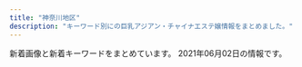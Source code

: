 ```yaml
---
title: "神奈川地区"
description: "キーワード別にの巨乳アジアン・チャイナエステ嬢情報をまとめました。"
---
```


新着画像と新着キーワードをまとめています。
2021年06月02日の情報です。

<DmmAffiliateIns />
<KeywordTable
  shops={
    [
    {
        "url": "http://treat-rlx.com/",
        "keywords": {
            "C": 11
        },
        "station": "\u5584\u884c\u99c5\u6771\u53e3",
        "img_links": [
            "http://treat-rlx.com/pic/topimg2.png",
            "http://treat-rlx.com/staff/mika/01.jpg",
            "http://treat-rlx.com/i/files/homeimg.jpg",
            "http://treat-rlx.com/staff/aya/01.jpg",
            "http://treat-rlx.com/img/att.png",
            "http://treat-rlx.com/pic/topimg3.png",
            "http://treat-rlx.com/pic/head.jpg",
            "http://treat-rlx.com/pic/topimg5.png",
            "http://treat-rlx.com/staff/aya/01mb.jpg",
            "http://treat-rlx.com/img/ttl_staff.jpg",
            "http://treat-rlx.com/staff/mika/01mb.jpg",
            "http://treat-rlx.com/pic/topimg4.png",
            "http://treat-rlx.com/img/ttl_mobile.png",
            "http://treat-rlx.com/pic/topimg1.png",
            "http://treat-rlx.com/img/ttl_rec.png"
        ],
        "name": "\u798f\u7e01"
    },
    {
        "img_links": [
            "http://airi-est.xyz/images/room3.jpg",
            "http://airi-est.xyz/images/room1.jpg",
            "http://airi-est.xyz/girl/3.jpg",
            "http://airi-est.xyz/images/rec-top.jpg",
            "http://airi-est.xyz/images/room4.jpg",
            "http://airi-est.xyz/images/sub_pickup.png",
            "http://airi-est.xyz/images/sub_staff.png",
            "http://airi-est.xyz/images/clear_line.png",
            "http://airi-est.xyz/girl/1.jpg",
            "http://airi-est.xyz/images/info.jpg",
            "http://airi-est.xyz/images/sub_news.png",
            "http://airi-est.xyz/images/tel.png",
            "http://airi-est.xyz/images/return.png",
            "http://airi-est.xyz/images/icon_call.png",
            "http://airi-est.xyz/images/qr.jpg",
            "http://airi-est.xyz/images/room2.jpg"
        ],
        "url": "http://airi-est.xyz/",
        "station": "JR\u5c0f\u7530\u539f\u99c5\u6771\u53e3",
        "name": "\u591c\u6765\u9999",
        "keywords": {
            "C": 9
        }
    },
    {
        "keywords": {},
        "name": "\u6e05\u6c34\u6e7e",
        "url": "http://vinerty.xyz/",
        "img_links": [
            "http://vinerty.xyz/templets/default/picture/interior_t.jpg",
            "http://vinerty.xyz/uploads/210424/1-210424092F2349.jpg",
            "http://vinerty.xyz/uploads/180620/1-1P62010154K00.png",
            "http://vinerty.xyz/uploads/210414/1-210414154346291.png",
            "http://vinerty.xyz/uploads/210414/1-21041416305D18.jpg",
            "http://vinerty.xyz/uploads/210414/1-210414154313312.jpg",
            "http://vinerty.xyz/templets/default/picture/rec1.png",
            "http://vinerty.xyz/templets/default/picture/staff_t.jpg",
            "http://vinerty.xyz/templets/default/picture/head.jpg",
            "http://vinerty.xyz/uploads/210414/1-21041415424K61.jpg",
            "http://vinerty.xyz/uploads/180620/1-1P62010193X63.jpg",
            "http://vinerty.xyz/templets/default/picture/news.jpg",
            "http://vinerty.xyz/uploads/210414/1-2104141542145O.jpg"
        ],
        "station": "\u6e58\u5357\u53f0\u99c5\u897f\u53e3"
    },
    {
        "name": "\u3055\u304f\u3089",
        "url": "http://hoguraku.info/",
        "img_links": [
            "http://hoguraku.info/_src/22266487/navi_02.png",
            "http://hoguraku.info/_src/22294024/1_20180513213551260.jpg",
            "http://hoguraku.info/staff-2.jpg",
            "http://hoguraku.info/_src/22296687/pup.png",
            "http://hoguraku.info/_src/22266485/navi_01.png",
            "http://hoguraku.info/_src/22293820/wechatimg744.jpg",
            "http://hoguraku.info/_src/22294031/wechatimg175.jpg",
            "http://hoguraku.info/_src/22294027/wechatimg239.jpg",
            "http://hoguraku.info/_src/22266494/navi2_05.png",
            "http://hoguraku.info/_src/22294025/1_20180513213551260.jpg",
            "http://hoguraku.info/_src/22266492/navi2_04.png",
            "http://hoguraku.info/staff-3.jpg",
            "http://hoguraku.info/_src/22294029/3_20180513213551306.jpg",
            "http://hoguraku.info/_src/22296697/pup.png",
            "http://hoguraku.info/_src/22266524/wechatimg96_20191205204603604.jpg",
            "http://hoguraku.info/_src/22266486/navi2_01.png",
            "http://hoguraku.info/_src/22266489/navi_03.png",
            "http://hoguraku.info/_src/55131553/img20210408153832112943.png",
            "http://hoguraku.info/_src/22266491/navi_04.png",
            "http://hoguraku.info/_src/25168346/staff-2_20180823215120776.jpg",
            "http://hoguraku.info/_src/22293865/sign.png",
            "http://hoguraku.info/_src/37673393/wechatimg98.jpg",
            "http://hoguraku.info/_src/22293781/sign.png",
            "http://hoguraku.info/staff-1.jpg",
            "http://hoguraku.info/_src/22266495/navi_06.png",
            "http://hoguraku.info/_src/22266493/navi_05.png",
            "http://hoguraku.info/_src/22266488/navi2_02.png",
            "http://hoguraku.info/_src/22266398/img20180513214352559347.png",
            "http://hoguraku.info/_src/22294026/wechatimg239.jpg",
            "http://hoguraku.info/_src/22294030/wechatimg175.jpg",
            "http://hoguraku.info/_src/22294028/3_20180513213551306.jpg",
            "http://hoguraku.info/_src/22266490/navi2_03.png",
            "http://hoguraku.info/_src/22293601/newspinkup.png",
            "http://hoguraku.info/_src/22294409/img20180513220122069421.png",
            "http://hoguraku.info/_src/22266496/navi2_06.png",
            "http://hoguraku.info/_src/22296695/pup.png",
            "http://hoguraku.info/_src/22266400/wechatimg94_20191205204136458.jpg",
            "http://hoguraku.info/_src/22293610/pup.png",
            "http://hoguraku.info/staff-4.jpg"
        ],
        "station": "JR\u5927\u8239\u99c5\u6771\u53e3",
        "keywords": {}
    },
    {
        "keywords": {},
        "name": "Honeyroom",
        "url": "http://vinntuy.xyz/",
        "station": "JR\u85e4\u6ca2\u99c5\u5357\u53e3",
        "img_links": [
            "http://vinntuy.xyz/static/picture/top.png",
            "http://vinntuy.xyz/static/picture/s1.jpg",
            "http://vinntuy.xyz/static/picture/room3.jpg",
            "http://vinntuy.xyz/uploads/210401/1-2104011443001G.jpg",
            "http://vinntuy.xyz/static/picture/room2.jpg",
            "http://vinntuy.xyz/uploads/210412/1-2104121Q114L2.jpg",
            "http://vinntuy.xyz/static/picture/s_staff.png",
            "http://vinntuy.xyz/static/picture/room1.jpg",
            "http://vinntuy.xyz/static/picture/room4.jpg",
            "http://vinntuy.xyz/static/picture/s3.jpg",
            "http://vinntuy.xyz/uploads/210401/1-210401144410258.jpg",
            "http://vinntuy.xyz/static/picture/mobile.jpg",
            "http://vinntuy.xyz/static/picture/news.png",
            "http://vinntuy.xyz/uploads/210401/1-210401144331M4.jpg"
        ]
    },
    {
        "station": "JR\u6771\u6238\u585a\u99c5\u6771\u53e3",
        "keywords": {
            "85": 1,
            "86": 1,
            "87": 1,
            "D": 2
        },
        "url": "https://es-happy.com/",
        "name": "\u30c0\u30df\u30a2\u30fc",
        "img_links": [
            "https://es-happy.com/staffPhoto/s20210522133207.jpg",
            "https://es-happy.com/images/store/02.jpg",
            "https://es-happy.com/staffPhoto/b20210522133207.jpg",
            "https://es-happy.com/images/returnBtn.jpg",
            "https://es-happy.com/images/store/03.jpg",
            "https://es-happy.com/images/store/04.jpg",
            "https://es-happy.com/staffPhoto/b20210522133223.jpg",
            "https://es-happy.com/staffPhoto/s20210522133223.jpg",
            "https://es-happy.com/images/store/01.jpg",
            "https://es-happy.com/staffPhoto/s20210522133230.jpg",
            "https://es-happy.com/staffPhoto/s20210522133148.jpg",
            "https://es-happy.com/staffPhoto/b20210522133148.jpg",
            "https://es-happy.com/images/mobile.jpg"
        ]
    },
    {
        "img_links": [
            "http://www.huyo.work/images/8.jpg",
            "http://www.huyo.work/images/1.jpg",
            "http://www.huyo.work/images/5.jpg",
            "http://www.huyo.work/images/sys1.jpg",
            "http://www.huyo.work/img/riri1.jpg",
            "http://www.huyo.work/images/3.jpg",
            "http://www.huyo.work/images/news.jpg",
            "http://www.huyo.work/images/7.jpg",
            "http://www.huyo.work/images/line.png",
            "http://www.huyo.work/images/4.jpg",
            "http://www.huyo.work/img/mimi1.jpg",
            "http://www.huyo.work/img/nana1.jpg",
            "http://www.huyo.work/images/info.jpg",
            "http://www.huyo.work/images/mobile.jpg",
            "http://www.huyo.work/images/interior_t.jpg",
            "http://www.huyo.work/images/head.jpg",
            "http://www.huyo.work/images/int2.jpg",
            "http://www.huyo.work/img/mayu1.jpg",
            "http://www.huyo.work/img/sora1.jpg",
            "http://www.huyo.work/images/2.jpg",
            "http://www.huyo.work/img/hana1.jpg",
            "http://www.huyo.work/images/int1.jpg",
            "http://www.huyo.work/images/sys2.jpg",
            "http://www.huyo.work/img/ayumi1.jpg",
            "http://www.huyo.work/images/staff_t.jpg"
        ],
        "station": "JR\u5e73\u585a\u99c5\u5317\u53e3",
        "name": "\u3075\u3088\u3046",
        "url": "http://www.huyo.work/",
        "keywords": {}
    },
    {
        "station": "JR\u5927\u8239\u99c5\u6771\u53e3",
        "keywords": {
            "D": 56,
            "C": 11,
            "85": 14,
            "86": 42
        },
        "url": "https://kanmiryou.xyz.mn/",
        "img_links": [
            "https://kanmiryou.xyz.mn/images/s2.jpg",
            "https://kanmiryou.xyz.mn/images/s_news.jpg",
            "https://kanmiryou.xyz.mn/images/room1.jpg",
            "https://kanmiryou.xyz.mn/images/room3.jpg",
            "https://kanmiryou.xyz.mn/images/mobile.jpg",
            "https://kanmiryou.xyz.mn/images/s1.jpg",
            "https://kanmiryou.xyz.mn/images/s_face.jpg",
            "https://kanmiryou.xyz.mn/images/room4.jpg",
            "https://kanmiryou.xyz.mn/images/s_link.jpg",
            "https://kanmiryou.xyz.mn/photos/sites/40/2021/03/2021030618231353.jpg",
            "https://kanmiryou.xyz.mn/photos/sites/40/2021/03/2021030614173780.jpg",
            "https://kanmiryou.xyz.mn/images/new.jpg",
            "https://kanmiryou.xyz.mn/images/tel.jpg",
            "https://kanmiryou.xyz.mn/photos/sites/40/2021/03/2021030614173823.jpg",
            "https://kanmiryou.xyz.mn/images/s_staff.jpg",
            "https://kanmiryou.xyz.mn/images/room2.jpg",
            "https://kanmiryou.xyz.mn/images/top.jpg",
            "https://kanmiryou.xyz.mn/photos/sites/40/2021/03/2021030614173724.jpg",
            "https://kanmiryou.xyz.mn/images/news_bj2.jpg"
        ],
        "name": "\u7518\u5473\u6599"
    },
    {
        "url": "http://tiffany1818.biz/",
        "name": "\u5922\u306e\u8776\u3005",
        "station": "\u4e0a\u6c38\u8c37\u99c5",
        "img_links": [
            "http://tiffany1818.biz/images/cg07.jpg",
            "http://tiffany1818.biz/images/cg02.jpg",
            "http://tiffany1818.biz/images/cg05.jpg",
            "http://tiffany1818.biz/images/staff_s.png",
            "http://tiffany1818.biz/images/cg06.jpg",
            "http://tiffany1818.biz/images/cg01.jpg",
            "http://tiffany1818.biz/images/evetop.png",
            "http://tiffany1818.biz/images/top.png",
            "http://tiffany1818.biz/images/news.png",
            "http://tiffany1818.biz/images/cg03.jpg"
        ],
        "keywords": {
            "86": 15,
            "E": 3,
            "D": 15,
            "85": 3
        }
    },
    {
        "url": "https://fuwafuwa-girl.jpn.vin/",
        "keywords": {
            "D": 8,
            "E": 8,
            "88": 4,
            "87": 8,
            "85": 4,
            "C": 12
        },
        "img_links": [
            "https://fuwafuwa-girl.jpn.vin/images/room1.jpg",
            "https://fuwafuwa-girl.jpn.vin/images/info.jpg",
            "https://fuwafuwa-girl.jpn.vin/images/s_news.png",
            "https://fuwafuwa-girl.jpn.vin/images/m12.jpg",
            "https://fuwafuwa-girl.jpn.vin/images/m10.jpg",
            "https://fuwafuwa-girl.jpn.vin/images/m8.jpg",
            "https://fuwafuwa-girl.jpn.vin/images/room3.jpg",
            "https://fuwafuwa-girl.jpn.vin/images/s_staff.png",
            "https://fuwafuwa-girl.jpn.vin/images/m11.jpg",
            "https://fuwafuwa-girl.jpn.vin/photos/sites/34/2021/02/2021022406110384.jpg",
            "https://fuwafuwa-girl.jpn.vin/images/m7.jpg",
            "https://fuwafuwa-girl.jpn.vin/images/top.png",
            "https://fuwafuwa-girl.jpn.vin/images/m9.jpg",
            "https://fuwafuwa-girl.jpn.vin/images/m14.jpg",
            "https://fuwafuwa-girl.jpn.vin/images/s_link.png",
            "https://fuwafuwa-girl.jpn.vin/images/room2.jpg",
            "https://fuwafuwa-girl.jpn.vin/images/s_pick.png",
            "https://fuwafuwa-girl.jpn.vin/images/room4.jpg",
            "https://fuwafuwa-girl.jpn.vin/images/mobile.jpg",
            "https://fuwafuwa-girl.jpn.vin/images/m13.jpg",
            "https://fuwafuwa-girl.jpn.vin/photos/sites/34/2021/02/2021022406110282.jpg",
            "https://fuwafuwa-girl.jpn.vin/photos/sites/34/2021/02/202102240611046.jpg",
            "https://fuwafuwa-girl.jpn.vin/photos/sites/34/2021/02/2021022406110276.jpg",
            "https://fuwafuwa-girl.jpn.vin/images/s_massage.png",
            "https://fuwafuwa-girl.jpn.vin/images/m15.jpg"
        ],
        "name": "\u3075\u308f\u3075\u308f\u5a18",
        "station": "\u4e0a\u5927\u5ca1\u99c5"
    },
    {
        "keywords": {
            "C": 13
        },
        "img_links": [
            "http://hana-tobira.xyz/images/g7.jpg",
            "http://hana-tobira.xyz/images/g.jpg",
            "http://hana-tobira.xyz/images/tite-i.png",
            "http://hana-tobira.xyz/images/g5.jpg",
            "http://hana-tobira.xyz/images/pickup_t.jpg",
            "http://hana-tobira.xyz/images/tite-staff.jpg",
            "http://hana-tobira.xyz/images/g4.jpg",
            "http://hana-tobira.xyz/images/end.png",
            "http://hana-tobira.xyz/images/g2.jpg",
            "http://hana-tobira.xyz/images/tite-link.jpg",
            "http://hana-tobira.xyz/images/g6.jpg",
            "http://hana-tobira.xyz/images/mobile.jpg"
        ],
        "station": "JR\u85e4\u6ca2\u99c5\u5357\u53e3",
        "name": "\u82b1\u306e\u6249",
        "url": "http://hana-tobira.xyz/"
    },
    {
        "name": "yuyu-\u3086\u3046\u3086-",
        "keywords": {},
        "station": "\u4e0a\u5927\u5ca1\u99c5",
        "img_links": [
            "http://www.cc-girl.work/images/4.jpg",
            "http://www.cc-girl.work/images/rec2.jpg",
            "http://www.cc-girl.work/img/yuki1.jpg",
            "http://www.cc-girl.work/images/ta.jpg",
            "http://www.cc-girl.work/images/int1.jpg",
            "http://www.cc-girl.work/images/rec1.jpg",
            "http://www.cc-girl.work/images/11.jpg",
            "http://www.cc-girl.work/images/8.jpg",
            "http://www.cc-girl.work/images/staff_t.jpg",
            "http://www.cc-girl.work/img/yuri1.jpg",
            "http://www.cc-girl.work/images/2.jpg",
            "http://www.cc-girl.work/img/momo1.jpg",
            "http://www.cc-girl.work/img/miho1.jpg",
            "http://www.cc-girl.work/img/sizuka1.jpg",
            "http://www.cc-girl.work/img/eri1.jpg",
            "http://www.cc-girl.work/images/ac1.jpg",
            "http://www.cc-girl.work/images/interior_t.jpg",
            "http://www.cc-girl.work/images/sys2.jpg",
            "http://www.cc-girl.work/images/news.jpg",
            "http://www.cc-girl.work/images/mobile.jpg",
            "http://www.cc-girl.work/images/sys1.jpg",
            "http://www.cc-girl.work/img/ai1.jpg",
            "http://www.cc-girl.work/img/yaya1.jpg",
            "http://www.cc-girl.work/img/kaoru1.jpg",
            "http://www.cc-girl.work/images/1.jpg",
            "http://www.cc-girl.work/images/5.jpg",
            "http://www.cc-girl.work/images/3.jpg",
            "http://www.cc-girl.work/images/sys3.jpg",
            "http://www.cc-girl.work/images/9.jpg",
            "http://www.cc-girl.work/images/line.png",
            "http://www.cc-girl.work/img/mari1.jpg",
            "http://www.cc-girl.work/images/6.jpg",
            "http://www.cc-girl.work/images/head.jpg",
            "http://www.cc-girl.work/img/kumi1.jpg",
            "http://www.cc-girl.work/images/7.jpg",
            "http://www.cc-girl.work/images/10.jpg"
        ],
        "url": "http://www.cc-girl.work/"
    },
    {
        "url": "http://en.este88.com/",
        "keywords": {},
        "station": "JR\u85e4\u6ca2\u99c5\u5317\u53e3",
        "name": "\u7e01",
        "img_links": [
            "http://en.este88.com/images/info.png",
            "http://en.este88.com/gals/rena1.jpg",
            "http://en.este88.com/i/images/info_09.jpg",
            "http://en.este88.com/gals/arisa1.jpg",
            "http://en.este88.com/gals/koko1.jpg",
            "http://en.este88.com/gals/emi1.jpg",
            "http://en.este88.com/i/images/info_15.jpg",
            "http://en.este88.com/i/images/info_07.jpg",
            "http://en.este88.com/gals/kasumi1.jpg",
            "http://en.este88.com/i/images/info_12.jpg",
            "http://en.este88.com/gals/anna1.jpg",
            "http://en.este88.com/gals/mika1.jpg",
            "http://en.este88.com/gals/saya1.jpg"
        ]
    },
    {
        "name": "\u30e9\u30d9\u30f3\u30c0\u30fc",
        "img_links": [
            "http://lavender-est.xyz/images/pro_girl_line.jpg",
            "http://lavender-est.xyz/girl/9.jpg",
            "http://lavender-est.xyz/images/lr_02.jpg",
            "http://lavender-est.xyz/images/twitter.jpg",
            "http://lavender-est.xyz/girl/6_1.jpg",
            "http://lavender-est.xyz/images/room/r1.jpg",
            "http://lavender-est.xyz/girl/10.jpg",
            "http://lavender-est.xyz/girl/3.jpg",
            "http://lavender-est.xyz/girl/6.jpg",
            "http://lavender-est.xyz/girl/15.jpg",
            "http://lavender-est.xyz/girl/9_1.jpg",
            "http://lavender-est.xyz/girl/10_2.jpg",
            "http://lavender-est.xyz/girl/11_2.jpg",
            "http://lavender-est.xyz/girl/14_2.jpg",
            "http://lavender-est.xyz/images/mobile.png",
            "http://lavender-est.xyz/girl/9_2.jpg",
            "http://lavender-est.xyz/girl/4.jpg",
            "http://lavender-est.xyz/girl/7_1.jpg",
            "http://lavender-est.xyz/girl/7.jpg",
            "http://lavender-est.xyz/girl/2.jpg",
            "http://lavender-est.xyz/images/room/r3.jpg",
            "http://lavender-est.xyz/girl/5_2.jpg",
            "http://lavender-est.xyz/i/girl/4.jpg",
            "http://lavender-est.xyz/images/bar_staff.jpg",
            "http://lavender-est.xyz/images/top01.jpg",
            "http://lavender-est.xyz/girl/5.jpg",
            "http://lavender-est.xyz/girl/5_1.jpg",
            "http://lavender-est.xyz/girl/7_2.jpg",
            "http://lavender-est.xyz/girl/11_1.jpg",
            "http://lavender-est.xyz/images/room/r4.jpg",
            "http://lavender-est.xyz/girl/11.jpg",
            "http://lavender-est.xyz/girl/14.jpg",
            "http://lavender-est.xyz/girl/4_1.jpg",
            "http://lavender-est.xyz/girl/5_3.jpg",
            "http://lavender-est.xyz/girl/no.jpg",
            "http://lavender-est.xyz/girl/15_1.jpg",
            "http://lavender-est.xyz/girl/2_1.jpg",
            "http://lavender-est.xyz/images/tel.png",
            "http://lavender-est.xyz/images/room/r2.jpg",
            "http://lavender-est.xyz/girl/10_1.jpg",
            "http://lavender-est.xyz/girl/3_1.jpg",
            "http://lavender-est.xyz/girl/14_1.jpg"
        ],
        "station": "JR\u85e4\u6ca2\u99c5\u5357\u53e3",
        "url": "http://lavender-est.xyz/",
        "keywords": {}
    },
    {
        "name": "Fairy Ark",
        "img_links": [
            "http://www.relax-fairyark.info/img/sta264.jpg",
            "http://www.relax-fairyark.info/img/sta256.jpg",
            "http://www.relax-fairyark.info/img/st227.jpg",
            "http://www.relax-fairyark.info/img/head.jpg",
            "http://www.relax-fairyark.info/img/sta220.jpg",
            "http://www.relax-fairyark.info/img/st220.jpg",
            "http://www.relax-fairyark.info/img/st0220.jpg",
            "http://www.relax-fairyark.info/img/st256.jpg",
            "http://www.relax-fairyark.info/img/body2.jpg",
            "http://www.relax-fairyark.info/img/tel.png",
            "http://www.relax-fairyark.info/img/st255.jpg",
            "http://www.relax-fairyark.info/img/st261.jpg",
            "http://www.relax-fairyark.info/img/sta255.jpg",
            "http://www.relax-fairyark.info/img/st266.jpg",
            "http://www.relax-fairyark.info/img/sta266.jpg",
            "http://www.relax-fairyark.info/img/sta150.jpg",
            "http://www.relax-fairyark.info/img/st267.jpg",
            "http://www.relax-fairyark.info/img/sta223.jpg",
            "http://www.relax-fairyark.info/img/st213.jpg",
            "http://www.relax-fairyark.info/img/sta267.jpg",
            "http://www.relax-fairyark.info/img/st264.jpg",
            "http://www.relax-fairyark.info/img/st1.jpg",
            "http://www.relax-fairyark.info/img/sta261.jpg",
            "http://www.relax-fairyark.info/img/sta213.jpg",
            "http://www.relax-fairyark.info/img/botton.jpg",
            "http://www.relax-fairyark.info/img/st150.jpg",
            "http://www.relax-fairyark.info/img/st223.jpg",
            "http://www.relax-fairyark.info/img/sta260.jpg",
            "http://www.relax-fairyark.info/img/st260.jpg",
            "http://www.relax-fairyark.info/img/st0266.jpg",
            "http://www.relax-fairyark.info/img/nos.jpg",
            "http://www.relax-fairyark.info/img/vlt.png",
            "http://www.relax-fairyark.info/img/footbotton.png"
        ],
        "keywords": {
            "E": 4,
            "85": 2,
            "C": 2,
            "86": 5,
            "87": 6,
            "D": 7
        },
        "url": "http://www.relax-fairyark.info/",
        "station": "JR\u85e4\u6ca2\u99c5\u5357\u53e3"
    },
    {
        "station": "JR\u85e4\u6ca2\u99c5\u5357\u53e3",
        "url": "http://yushinen.info/",
        "keywords": {},
        "name": "\u7652\u5fc3\u5712",
        "img_links": [
            "http://yushinen.info/images/mobile.png",
            "http://yushinen.info/images/g5.jpg",
            "http://yushinen.info/images/room5.jpg",
            "http://yushinen.info/images/g6.jpg",
            "http://yushinen.info/images/g7.jpg",
            "http://yushinen.info/images/top.jpg",
            "http://yushinen.info/images/info.png",
            "http://yushinen.info/images/nei-03.png",
            "http://yushinen.info/images/g2.jpg",
            "http://yushinen.info/images/room4.jpg",
            "http://yushinen.info/images/flw.png",
            "http://yushinen.info/images/g3.jpg",
            "http://yushinen.info/images/room3.jpg",
            "http://yushinen.info/images/room6.jpg",
            "http://yushinen.info/images/room1.jpg",
            "http://yushinen.info/images/g4.jpg",
            "http://yushinen.info/images/g1.jpg",
            "http://yushinen.info/images/g0.jpg",
            "http://yushinen.info/images/room2.jpg"
        ]
    },
    {
        "keywords": {},
        "station": "JR\u5e73\u585a\u99c5\u5317\u53e3",
        "url": "http://sui-en.work/",
        "img_links": [
            "http://sui-en.work/images/sys1.jpg",
            "http://sui-en.work/images/int2.png",
            "http://sui-en.work/images/staff_t.png",
            "http://sui-en.work/images/int1.png",
            "http://sui-en.work/images/interior_t.png",
            "http://sui-en.work/images/int3.png",
            "http://sui-en.work/img/yuki1.jpg",
            "http://sui-en.work/img/kaori1.jpg",
            "http://sui-en.work/images/sys3.png",
            "http://sui-en.work/images/2.png",
            "http://sui-en.work/img/hana1.jpg",
            "http://sui-en.work/images/head.jpg",
            "http://sui-en.work/images/info.jpg",
            "http://sui-en.work/images/1.png",
            "http://sui-en.work/images/mobile.jpg",
            "http://sui-en.work/images/news.jpg",
            "http://sui-en.work/images/tr.jpg",
            "http://sui-en.work/img/sena1.jpg",
            "http://sui-en.work/images/b1.jpg",
            "http://sui-en.work/images/sys2.jpg",
            "http://sui-en.work/images/3.png",
            "http://sui-en.work/images/ta.jpg",
            "http://sui-en.work/images/4.png",
            "http://sui-en.work/images/b2.jpg"
        ],
        "name": "\u968f\u7e01"
    },
    {
        "img_links": [
            "http://izumi.ests.jp/images/service1.jpg",
            "http://izumi.ests.jp/images/service3.jpg",
            "http://izumi.ests.jp/photos/sites/54/2019/10/2019100205593058.jpg",
            "http://izumi.ests.jp/photos/sites/54/2020/09/2020092004565418.jpg",
            "http://izumi.ests.jp/images/top.jpg",
            "http://izumi.ests.jp/images/s1.jpg",
            "http://izumi.ests.jp/images/room4.jpg",
            "http://izumi.ests.jp/images/room1.jpg",
            "http://izumi.ests.jp/photos/sites/54/2020/05/2020051209400132.jpg",
            "http://izumi.ests.jp/images/service2.jpg",
            "http://izumi.ests.jp/photos/sites/54/2021/05/2021052103244595.jpg",
            "http://izumi.ests.jp/images/service4.jpg",
            "http://izumi.ests.jp/images/room2.jpg",
            "http://izumi.ests.jp/images/info.jpg",
            "http://izumi.ests.jp/images/s_news.jpg",
            "http://izumi.ests.jp/photos/sites/54/2019/10/2019100205592997.jpg",
            "http://izumi.ests.jp/images/mobile.jpg",
            "http://izumi.ests.jp/images/s3.jpg",
            "http://izumi.ests.jp/photos/sites/54/2020/07/2020070605483923.jpg",
            "http://izumi.ests.jp/photos/sites/54/2020/12/2020121307073529.jpg",
            "http://izumi.ests.jp/images/room3.jpg",
            "http://izumi.ests.jp/images/info2.jpg"
        ],
        "name": "\u6e58\u5357\u604b",
        "keywords": {
            "C": 8,
            "86": 8,
            "87": 8,
            "D": 40,
            "E": 8,
            "85": 40
        },
        "url": "http://izumi.ests.jp/",
        "station": "\u6e58\u5357\u53f0\u99c5\u897f\u53e3"
    },
    {
        "url": "http://es-tiara.jpest.net/",
        "station": "JR\u85e4\u6ca2\u99c5\u5357\u53e3",
        "img_links": [
            "http://es-tiara.jpest.net/uploads//sites/29/2021/05/g2.jpg",
            "http://es-tiara.jpest.net/uploads//sites/29/elementor/thumbs/g4-p6y6qq3wrxh8tspq33egfgw92wnulh8652oaziwx4o.jpg",
            "http://es-tiara.jpest.net/uploads//sites/29/2021/05/g3.jpg",
            "http://es-tiara.jpest.net/uploads//sites/29/2020/11/new_03.jpg",
            "http://es-tiara.jpest.net/uploads//sites/29/2020/11/new_01.jpg",
            "http://es-tiara.jpest.net/uploads//sites/29/2021/05/g1.jpg",
            "http://es-tiara.jpest.net/uploads//sites/29/elementor/thumbs/g1-p6y6ogby9cdarq0icm1wwjj5eduwzt7ittx28ga660.jpg",
            "http://es-tiara.jpest.net/uploads//sites/29/2020/11/liushu.png",
            "http://es-tiara.jpest.net/uploads//sites/29/2021/05/g4.jpg",
            "http://es-tiara.jpest.net/uploads//sites/29/elementor/thumbs/g3-p6y6s5t17tg0kcmmp7qxqlulr3l1ctxeo6k0dqs9mg.jpg",
            "http://es-tiara.jpest.net/uploads//sites/29/elementor/thumbs/g2-p6y6me2p9fjnaj0de7ydxk9qgy0x3q0q7mdpblc9tk.jpg",
            "http://es-tiara.jpest.net/uploads//sites/29/2020/11/top-1.png"
        ],
        "keywords": {},
        "name": "\u30c6\u30a3\u30a2\u30e9"
    },
    {
        "img_links": [
            "http://www.bestlove.iesjp.com/files/003-03.jpg",
            "http://www.bestlove.iesjp.com/files/003.jpg",
            "http://www.bestlove.iesjp.com/files/005-03.jpg",
            "http://www.bestlove.iesjp.com/files/001.jpg",
            "http://www.bestlove.iesjp.com/images/atomosky.jpg",
            "http://www.bestlove.iesjp.com/images/mobile.jpg",
            "http://www.bestlove.iesjp.com/files/006-03.jpg",
            "http://www.bestlove.iesjp.com/files/004-03.jpg",
            "http://www.bestlove.iesjp.com/files/001-02.jpg",
            "http://www.bestlove.iesjp.com/files/004-02.jpg",
            "http://www.bestlove.iesjp.com/files/007.jpg",
            "http://www.bestlove.iesjp.com/files/005.jpg",
            "http://www.bestlove.iesjp.com/files/006-02.jpg",
            "http://www.bestlove.iesjp.com/images/line.png",
            "http://www.bestlove.iesjp.com/files/002-02.jpg",
            "http://www.bestlove.iesjp.com/files/005-02.jpg",
            "http://www.bestlove.iesjp.com/files/008-03.jpg",
            "http://www.bestlove.iesjp.com/files/002-03.jpg",
            "http://www.bestlove.iesjp.com/photo_news/upimg/5129560a1cb3fa4f74_0.jpg",
            "http://www.bestlove.iesjp.com/files/006.jpg",
            "http://www.bestlove.iesjp.com/files/007-03.jpg",
            "http://www.bestlove.iesjp.com/files/001-03.jpg",
            "http://www.bestlove.iesjp.com/files/002.jpg",
            "http://www.bestlove.iesjp.com/files/007-02.jpg",
            "http://www.bestlove.iesjp.com/files/008.jpg",
            "http://www.bestlove.iesjp.com/files/004.jpg",
            "http://www.bestlove.iesjp.com/images/r3.jpg",
            "http://www.bestlove.iesjp.com/files/003-02.jpg",
            "http://www.bestlove.iesjp.com/files/008-02.jpg"
        ],
        "keywords": {
            "C": 32,
            "D": 8,
            "83": 16,
            "87": 12
        },
        "station": "JR\u5e73\u585a\u99c5\u5317\u53e3",
        "name": "Best Love \uff5e\u30d9\u30b9\u30c8\u30e9\u30d6\uff5e",
        "url": "http://www.bestlove.iesjp.com/"
    },
    {
        "keywords": {},
        "img_links": [
            "http://hiratsuka-est.com/images/tiao2.jpg",
            "http://hiratsuka-est.com/images/zi-link.png",
            "http://hiratsuka-est.com/images/banna2.jpg",
            "http://hiratsuka-est.com/images/rr1.jpg",
            "http://hiratsuka-est.com/images/top.jpg",
            "http://hiratsuka-est.com/images/r6.jpg",
            "http://hiratsuka-est.com/images/mi.jpg",
            "http://hiratsuka-est.com/images/banna.jpg",
            "http://hiratsuka-est.com/images/r9.jpg",
            "http://hiratsuka-est.com/images/banna1.jpg",
            "http://hiratsuka-est.com/images/g2.jpg",
            "http://hiratsuka-est.com/images/g1.jpg",
            "http://hiratsuka-est.com/images/r4.jpg",
            "http://hiratsuka-est.com/images/r5.jpg",
            "http://hiratsuka-est.com/images/g4.jpg",
            "http://hiratsuka-est.com/images/left.jpg",
            "http://hiratsuka-est.com/images/tel.jpg",
            "http://hiratsuka-est.com/images/r8.jpg",
            "http://hiratsuka-est.com/images/zi-faq.png",
            "http://hiratsuka-est.com/images/g3.jpg",
            "http://hiratsuka-est.com/images/r3.jpg",
            "http://hiratsuka-est.com/images/zi-staff.png",
            "http://hiratsuka-est.com/images/ll1.jpg",
            "http://hiratsuka-est.com/images/new1.jpg",
            "http://hiratsuka-est.com/images/chc.jpg",
            "http://hiratsuka-est.com/images/r1.jpg",
            "http://hiratsuka-est.com/images/rina.jpg",
            "http://hiratsuka-est.com/images/r7.jpg",
            "http://hiratsuka-est.com/images/g0.jpg",
            "http://hiratsuka-est.com/images/right.jpg"
        ],
        "url": "http://hiratsuka-est.com/",
        "name": "\u3055\u308f\u3084\u304b",
        "station": "JR\u5e73\u585a\u99c5\u5317\u53e3"
    },
    {
        "img_links": [
            "http://yu-raku.info/images/c-top0.png",
            "http://yu-raku.info/staff/s-emi4.jpg",
            "http://yu-raku.info/images/bar-therapist.png",
            "http://yu-raku.info/sp/images/b-tel.png",
            "http://yu-raku.info/images/bar-cover.png",
            "http://yu-raku.info/images/cam30min.png",
            "http://yu-raku.info/sp/images/bar-cam.png",
            "http://yu-raku.info/sp/images/bar-cover.png",
            "http://yu-raku.info/staff/s-niri1.jpg",
            "http://yu-raku.info/staff/s-nana1.jpg",
            "http://yu-raku.info/staff/s-yuko1.jpg",
            "http://yu-raku.info/images/sm-cam30min.png",
            "http://yu-raku.info/images/bar-cam.png",
            "http://yu-raku.info/images/fotter.jpg",
            "http://yu-raku.info/staff/s-miki1.jpg",
            "http://yu-raku.info/staff/s-emi5.jpg",
            "http://yu-raku.info/images/c-therapist0.png",
            "http://yu-raku.info/staff/s-sayuri1.jpg",
            "http://yu-raku.info/staff/s-emi3.jpg",
            "http://yu-raku.info/images/bar-info.png",
            "http://yu-raku.info/staff/s-kana1.jpg",
            "http://yu-raku.info/images/b-interior.jpg",
            "http://yu-raku.info/images/bar-interior.png",
            "http://yu-raku.info/images/pic-interior.png"
        ],
        "station": "JR\u5927\u8239\u99c5\u6771\u53e3",
        "name": "\u60a0\u697d",
        "url": "http://yu-raku.info/",
        "keywords": {}
    },
    {
        "url": "https://174018370.wixsite.com/mysite-5/",
        "img_links": [
            "https://static.wixstatic.com/media/fa16f5_c5eb62e882bb4223841ed94f9c0e4c94~mv2.jpg",
            "https://static.wixstatic.com/media/fa16f5_86eb1c796f8c4331b4c38b69cda1b743~mv2.jpg",
            "https://static.wixstatic.com/media/fa16f5_10bb2bee15cc4bae8e5cb63703e45c70~mv2.jpg"
        ],
        "station": "JR\u85e4\u6ca2\u99c5\u5357\u53e3",
        "keywords": {
            "\u30bb\u30af\u30b7\u30fc": 5,
            "87": 5,
            "84": 4,
            "F": 1
        },
        "name": "\u30a2\u30eb\u30b9"
    },
    {
        "url": "http://www.hamabei.com/",
        "img_links": [
            "http://www.hamabei.com/images/qr.jpg",
            "http://www.hamabei.com/images/kaori1.jpg",
            "http://www.hamabei.com/images/giral015.jpg",
            "http://www.hamabei.com/images/miki1.jpg",
            "http://www.hamabei.com/images/giral007.jpg",
            "http://www.hamabei.com/images/buttona_08.jpg",
            "http://www.hamabei.com/images/nana1.jpg",
            "http://www.hamabei.com/images/giral012.jpg",
            "http://www.hamabei.com/images/buttona_05.jpg",
            "http://www.hamabei.com/images/yuka1.jpg",
            "http://www.hamabei.com/images/giral009.jpg",
            "http://www.hamabei.com/images/buttona_04.jpg",
            "http://www.hamabei.com/images/buttona_03.jpg",
            "http://www.hamabei.com/images/buttona_06.jpg",
            "http://www.hamabei.com/images/giral014.jpg",
            "http://www.hamabei.com/images/buttona_07.jpg"
        ],
        "name": "\u6d5c\u8fba\u306e\u604b",
        "station": "JR\u8305\u30f6\u5d0e\u99c5\u5357\u53e3",
        "keywords": {}
    },
    {
        "station": "\u5929\u738b\u753a\u99c5\u5357\u53e3",
        "url": "http://es-treat.com/",
        "name": "\u990a\u751f\u5802",
        "keywords": {
            "C": 12
        },
        "img_links": [
            "http://es-treat.com/pic/topimg1.jpg",
            "http://es-treat.com/staff/rie/01.jpg",
            "http://es-treat.com/img/ttl_staff.png",
            "http://es-treat.com/staff/yuri/01mb.jpg",
            "http://es-treat.com/staff/rie/01mb.jpg",
            "http://es-treat.com/pic/head.jpg",
            "http://es-treat.com/staff/nana/01mb.jpg",
            "http://es-treat.com/staff/emi/01.jpg",
            "http://es-treat.com/staff/remi/01mb.jpg",
            "http://es-treat.com/staff/remi/01.jpg",
            "http://es-treat.com/staff/emi/01mb.jpg",
            "http://es-treat.com/staff/yuri/01.jpg",
            "http://es-treat.com/img/acs.jpg",
            "http://es-treat.com/staff/nana/01.jpg",
            "http://es-treat.com/img/tel.jpg"
        ]
    },
    {
        "url": "http://pretty-esthe.com/",
        "name": "\u840c\u3048",
        "img_links": [
            "http://pretty-esthe.com/images/news.png",
            "http://pretty-esthe.com/images/r4.jpg",
            "http://pretty-esthe.com/images/cg01.jpg",
            "http://pretty-esthe.com/images/staff_s.png",
            "http://pretty-esthe.com/images/r3.jpg",
            "http://pretty-esthe.com/images/r1.jpg",
            "http://pretty-esthe.com/images/cg05.jpg",
            "http://pretty-esthe.com/images/cg09.jpg",
            "http://pretty-esthe.com/images/top.png",
            "http://pretty-esthe.com/images/evetop.png",
            "http://pretty-esthe.com/images/cg03.jpg",
            "http://pretty-esthe.com/images/cg02.jpg",
            "http://pretty-esthe.com/images/r2.jpg"
        ],
        "keywords": {
            "D": 17,
            "86": 17
        },
        "station": "JR\u6238\u585a\u99c5\u6771\u53e3"
    },
    {
        "name": "\u5143\u6c17\u3082\u308a\u3082\u308a",
        "station": "\u79e6\u91ce\u99c5\u5317\u53e3",
        "url": "http://genkimorimori.ies.bz/",
        "keywords": {},
        "img_links": []
    },
    {
        "name": "\u8ffd\u6d5c\u30de\u30c3\u30b5\u30fc\u30b8",
        "station": "\u8ffd\u6d5c\u99c5",
        "keywords": {},
        "url": "http://oppama.iest.info/",
        "img_links": []
    },
    {
        "name": "\u85ab",
        "station": "JR\u85e4\u6ca2\u99c5\u5357\u53e3",
        "keywords": {},
        "img_links": [
            "http://f-kaori.work/sp/images/sisu.jpg",
            "http://f-kaori.work/images/staff_t.jpg",
            "http://f-kaori.work/sp/menu/interior.jpg",
            "http://f-kaori.work/sp/img/yoka1.jpg",
            "http://f-kaori.work/img/yumi1.jpg",
            "http://f-kaori.work/images/7.jpg",
            "http://f-kaori.work/images/mobile.jpg",
            "http://f-kaori.work/sp/images/11.jpg",
            "http://f-kaori.work/sp/images/rec2.jpg",
            "http://f-kaori.work/sp/images/topgirl.png",
            "http://f-kaori.work/sp/images/9.jpg",
            "http://f-kaori.work/sp/images/1.jpg",
            "http://f-kaori.work/images/rec2.jpg",
            "http://f-kaori.work/sp/images/rec3.png",
            "http://f-kaori.work/sp/menu/top.jpg",
            "http://f-kaori.work/images/rec1.png",
            "http://f-kaori.work/images/11.jpg",
            "http://f-kaori.work/sp/img/yaya1.jpg",
            "http://f-kaori.work/images/concept.png",
            "http://f-kaori.work/images/int2.png",
            "http://f-kaori.work/sp/images/staff_t.jpg",
            "http://f-kaori.work/sp/images/interior_t.jpg",
            "http://f-kaori.work/sp/images/head.jpg",
            "http://f-kaori.work/images/9.jpg",
            "http://f-kaori.work/sp/img/emi1.jpg",
            "http://f-kaori.work/sp/images/news.png",
            "http://f-kaori.work/images/8.jpg",
            "http://f-kaori.work/images/head.jpg",
            "http://f-kaori.work/images/news.png",
            "http://f-kaori.work/images/sys.png",
            "http://f-kaori.work/sp/img/risa1.jpg",
            "http://f-kaori.work/sp/img/yumi1.jpg",
            "http://f-kaori.work/img/emi1.jpg",
            "http://f-kaori.work/sp/images/7.jpg",
            "http://f-kaori.work/images/sisu.png",
            "http://f-kaori.work/sp/images/pc.jpg",
            "http://f-kaori.work/images/line.png",
            "http://f-kaori.work/sp/img/sasa1.jpg",
            "http://f-kaori.work/sp/images/newsb.png",
            "http://f-kaori.work/img/sora1.jpg",
            "http://f-kaori.work/sp/img/sora1.jpg",
            "http://f-kaori.work/images/10.jpg",
            "http://f-kaori.work/sp/menu/staff.jpg",
            "http://f-kaori.work/sp/images/footer.png",
            "http://f-kaori.work/images/int1.png",
            "http://f-kaori.work/sp/images/tel.jpg",
            "http://f-kaori.work/sp/images/sisu_t.png",
            "http://f-kaori.work/img/yoka1.jpg",
            "http://f-kaori.work/images/sisu_t.jpg",
            "http://f-kaori.work/sp/images/int2.png",
            "http://f-kaori.work/images/sm.jpg",
            "http://f-kaori.work/sp/images/rec1.png",
            "http://f-kaori.work/images/1.jpg",
            "http://f-kaori.work/sp/images/6.jpg",
            "http://f-kaori.work/sp/images/int1.png",
            "http://f-kaori.work/img/sasa1.jpg",
            "http://f-kaori.work/images/6.jpg",
            "http://f-kaori.work/sp/images/8.jpg",
            "http://f-kaori.work/sp/images/top.jpg",
            "http://f-kaori.work/sp/images/10.jpg",
            "http://f-kaori.work/img/yaya1.jpg",
            "http://f-kaori.work/img/risa1.jpg",
            "http://f-kaori.work/sp/images/sys.png",
            "http://f-kaori.work/images/interior_t.jpg"
        ],
        "url": "http://f-kaori.work/"
    },
    {
        "keywords": {},
        "url": "http://haruk.work/",
        "img_links": [
            "http://haruk.work/images/interior_t.jpg",
            "http://haruk.work/sp/images/3.jpg",
            "http://haruk.work/sp/images/ac2.jpg",
            "http://haruk.work/images/tel.jpg",
            "http://haruk.work/sp/images/int5.jpg",
            "http://haruk.work/sp/images/sms.jpg",
            "http://haruk.work/images/rec1.png",
            "http://haruk.work/images/2.jpg",
            "http://haruk.work/images/news.png",
            "http://haruk.work/sp/images/int1.jpg",
            "http://haruk.work/sp/images/tel.jpg",
            "http://haruk.work/sp/images/staff_t.jpg",
            "http://haruk.work/images/3.jpg",
            "http://haruk.work/images/staff_t.jpg",
            "http://haruk.work/images/head.jpg",
            "http://haruk.work/sp/images/2.jpg",
            "http://haruk.work/sp/images/info_t.jpg",
            "http://haruk.work/sp/images/int2.jpg",
            "http://haruk.work/img/akari1.jpg",
            "http://haruk.work/images/int2.png",
            "http://haruk.work/images/sys.png",
            "http://haruk.work/sp/images/ac1.jpg",
            "http://haruk.work/images/rec2.jpg",
            "http://haruk.work/sp/images/rec1.png",
            "http://haruk.work/sp/images/int4.jpg",
            "http://haruk.work/sp/images/int3.jpg",
            "http://haruk.work/sp/images/rec2.jpg",
            "http://haruk.work/sp/images/news.jpg",
            "http://haruk.work/sp/img/akari1.jpg",
            "http://haruk.work/sp/menu/staff.jpg",
            "http://haruk.work/images/1.jpg",
            "http://haruk.work/sp/images/sys.png",
            "http://haruk.work/sp/images/1.jpg",
            "http://haruk.work/sp/images/footer.png",
            "http://haruk.work/sp/images/newsb.png",
            "http://haruk.work/img/ayumi1.jpg",
            "http://haruk.work/sp/images/head.jpg",
            "http://haruk.work/images/line.png",
            "http://haruk.work/images/ta.jpg",
            "http://haruk.work/images/int1.png",
            "http://haruk.work/images/info.png",
            "http://haruk.work/sp/images/info.png",
            "http://haruk.work/img/yuna1.jpg",
            "http://haruk.work/sp/img/yuna1.jpg",
            "http://haruk.work/sp/img/ayumi1.jpg",
            "http://haruk.work/sp/menu/top.jpg",
            "http://haruk.work/sp/images/interior_t.jpg",
            "http://haruk.work/images/sm.jpg"
        ],
        "name": "\u5eb7\u7f8e\uff5e\u30b3\u30a6\u30df\uff5e",
        "station": "JR\u5927\u8239\u99c5\u6771\u53e3"
    },
    {
        "keywords": {
            "87": 30,
            "C": 12,
            "86": 12,
            "D": 30
        },
        "img_links": [
            "http://www.sugoi.esturl.com/files/001.jpg",
            "http://www.sugoi.esturl.com/images/img_tel.png",
            "http://www.sugoi.esturl.com/images/sp_tit_therapist.png",
            "http://www.sugoi.esturl.com/files/005.jpg",
            "http://www.sugoi.esturl.com/images/maining.jpg",
            "http://www.sugoi.esturl.com/files/006.jpg",
            "http://www.sugoi.esturl.com/files/002.jpg",
            "http://www.sugoi.esturl.com/files/004.jpg",
            "http://www.sugoi.esturl.com/images/sp_tit_new.png",
            "http://www.sugoi.esturl.com/photo_news/upimg/9825560a1fc08bf3dd_0.jpg",
            "http://www.sugoi.esturl.com/images/sp_top.jpg",
            "http://www.sugoi.esturl.com/images/top.jpg",
            "http://www.sugoi.esturl.com/photo_news/upimg/70951608b5e693bbf5_0.jpg",
            "http://www.sugoi.esturl.com/images/tit_new.png",
            "http://www.sugoi.esturl.com/photo_news/upimg/75643607cd8483a10c_0.jpg",
            "http://www.sugoi.esturl.com/files/007.jpg",
            "http://www.sugoi.esturl.com/files/003.jpg",
            "http://www.sugoi.esturl.com/images/tit_therapist.png"
        ],
        "url": "http://www.sugoi.esturl.com/",
        "station": "JR\u6238\u585a\u99c5",
        "name": "\u3059\u3054\u3044\u7652\u3057"
    },
    {
        "keywords": {
            "F": 8,
            "D": 61,
            "C": 8,
            "E": 8
        },
        "station": "JR\u5c0f\u7530\u539f\u99c5\u897f\u53e3",
        "name": "\u30ad\u30e5\u30fc\u30c8",
        "img_links": [
            "http://onlyone-relax.xyz/images/2.jpg",
            "http://onlyone-relax.xyz/images/cg03.jpg",
            "http://onlyone-relax.xyz/images/cg07.jpg",
            "http://onlyone-relax.xyz/images/cg04.jpg",
            "http://onlyone-relax.xyz/images/top2.png",
            "http://onlyone-relax.xyz/images/4.jpg",
            "http://onlyone-relax.xyz/images/cg06.jpg",
            "http://onlyone-relax.xyz/images/spacer300x450.png",
            "http://onlyone-relax.xyz/images/cg05.jpg",
            "http://onlyone-relax.xyz/images/top.png",
            "http://onlyone-relax.xyz/images/cg09.jpg",
            "http://onlyone-relax.xyz/images/qr.jpg",
            "http://onlyone-relax.xyz/images/1.jpg",
            "http://onlyone-relax.xyz/images/cg10.jpg",
            "http://onlyone-relax.xyz/images/cg02.jpg",
            "http://onlyone-relax.xyz/images/cg01.jpg",
            "http://onlyone-relax.xyz/images/cg08.jpg"
        ],
        "url": "http://onlyone-relax.xyz/"
    },
    {
        "img_links": [
            "http://es-hanabi.xyz/images/r8.jpg",
            "http://es-hanabi.xyz/images/top.jpg",
            "http://es-hanabi.xyz/images/g1.jpg",
            "http://es-hanabi.xyz/images/g3.jpg",
            "http://es-hanabi.xyz/images/r6.jpg",
            "http://es-hanabi.xyz/images/r1.jpg",
            "http://es-hanabi.xyz/images/r5.jpg",
            "http://es-hanabi.xyz/images/zi_staff.png",
            "http://es-hanabi.xyz/images/g4.jpg",
            "http://es-hanabi.xyz/images/r7.jpg",
            "http://es-hanabi.xyz/images/r2.jpg",
            "http://es-hanabi.xyz/images/new1.jpg",
            "http://es-hanabi.xyz/images/g5.jpg",
            "http://es-hanabi.xyz/images/mobile.png",
            "http://es-hanabi.xyz/images/g0.jpg",
            "http://es-hanabi.xyz/images/g2.jpg"
        ],
        "keywords": {
            "C": 7
        },
        "name": "\u30cf\u30ca\u30d3",
        "station": "JR\u5e73\u585a\u99c5\u897f\u53e3",
        "url": "http://es-hanabi.xyz/"
    },
    {
        "name": "\u6843\u9999",
        "station": "JR\u5e73\u585a\u99c5",
        "keywords": {
            "86": 3,
            "85": 1,
            "87": 1,
            "E": 2,
            "D": 3
        },
        "img_links": [
            "http://esthe-massage.pw/img/cg02.jpg",
            "http://esthe-massage.pw/img/m2.jpg",
            "http://esthe-massage.pw/img/m30.jpg",
            "http://esthe-massage.pw/img/m6.jpg",
            "http://esthe-massage.pw/img/stan.png",
            "http://esthe-massage.pw/img/m4.jpg",
            "http://esthe-massage.pw/img/m5.jpg",
            "http://esthe-massage.pw/img/cg04.jpg",
            "http://esthe-massage.pw/img/cg05.jpg",
            "http://esthe-massage.pw/img/top.jpg",
            "http://esthe-massage.pw/img/m20.jpg",
            "http://esthe-massage.pw/img/m1.jpg",
            "http://esthe-massage.pw/img/cg01.jpg",
            "http://esthe-massage.pw/img/m60.jpg",
            "http://esthe-massage.pw/img/cg03.jpg",
            "http://esthe-massage.pw/img/fla.jpg",
            "http://esthe-massage.pw/img/no.png",
            "http://esthe-massage.pw/img/noo.png",
            "http://esthe-massage.pw/img/m3.jpg",
            "http://esthe-massage.pw/img/m10.jpg"
        ],
        "url": "http://esthe-massage.pw/"
    },
    {
        "name": "\u521d\u604b",
        "keywords": {
            "88": 4,
            "86": 4,
            "D": 24,
            "87": 16
        },
        "url": "http://www.hatsukoi.mensest.com/",
        "station": "JR\u6771\u6238\u585a\u99c5\u6771\u53e3",
        "img_links": [
            "http://www.hatsukoi.mensest.com/files/002.jpg",
            "http://www.hatsukoi.mensest.com/images/icon_staff.png",
            "http://www.hatsukoi.mensest.com/files/004.jpg",
            "http://www.hatsukoi.mensest.com/files/003.jpg",
            "http://www.hatsukoi.mensest.com/common/images/photo01.jpg",
            "http://www.hatsukoi.mensest.com/images/btn2.png",
            "http://www.hatsukoi.mensest.com/files/006.jpg",
            "http://www.hatsukoi.mensest.com/images/mainImg_sub.jpg",
            "http://www.hatsukoi.mensest.com/files/005.jpg",
            "http://www.hatsukoi.mensest.com/files/001.jpg",
            "http://www.hatsukoi.mensest.com/images/icon_top.png",
            "http://www.hatsukoi.mensest.com/common/images/photo02.jpg",
            "http://www.hatsukoi.mensest.com/images/icon_tel.png",
            "http://www.hatsukoi.mensest.com/common/images/photo03.jpg",
            "http://www.hatsukoi.mensest.com/images/icon_info.png"
        ]
    },
    {
        "station": "JR\u85e4\u6ca2\u99c5\u5357\u53e3",
        "keywords": {},
        "url": "http://megumi-est.xyz/",
        "img_links": [
            "http://megumi-est.xyz/girl/4.jpg",
            "http://megumi-est.xyz/girl/5.jpg",
            "http://megumi-est.xyz/girl/8.jpg",
            "http://megumi-est.xyz/images/roomimg/img1.png",
            "http://megumi-est.xyz/images/staff_bg.png",
            "http://megumi-est.xyz/images/roomimg/img2.png",
            "http://megumi-est.xyz/images/mobile_bg.png",
            "http://megumi-est.xyz/images/newsbg.png",
            "http://megumi-est.xyz/images/roomimg/img3.png",
            "http://megumi-est.xyz/images/topbg.jpg",
            "http://megumi-est.xyz/images/roomimg/img4.png",
            "http://megumi-est.xyz/images/pickup_line.png",
            "http://megumi-est.xyz/girl/2.jpg",
            "http://megumi-est.xyz/girl/1.jpg"
        ],
        "name": "\u6075"
    },
    {
        "img_links": [
            "http://tenshinokoi.es-come.net/girls/yuyu1.jpg",
            "http://tenshinokoi.es-come.net/img/sumire1.jpg",
            "http://tenshinokoi.es-come.net/i/120/sumire1.jpg",
            "http://tenshinokoi.es-come.net/i/120/yuyu1.jpg",
            "http://tenshinokoi.es-come.net/girls/yuki1.jpg",
            "http://tenshinokoi.es-come.net/i/120/risa1.jpg",
            "http://tenshinokoi.es-come.net/images/therapistbar.png",
            "http://tenshinokoi.es-come.net/images/qr.jpg",
            "http://tenshinokoi.es-come.net/girls/risa1.jpg",
            "http://tenshinokoi.es-come.net/images/info2.jpg",
            "http://tenshinokoi.es-come.net/i/80/risa1.jpg",
            "http://tenshinokoi.es-come.net/images/share/tel.png",
            "http://tenshinokoi.es-come.net/img/header01.jpg",
            "http://tenshinokoi.es-come.net/images/shishubar.png",
            "http://tenshinokoi.es-come.net/img/yuyu1.jpg",
            "http://tenshinokoi.es-come.net/i/120/yuna1.jpg",
            "http://tenshinokoi.es-come.net/i/80/sumire1.jpg",
            "http://tenshinokoi.es-come.net/girls/misaki1.jpg",
            "http://tenshinokoi.es-come.net/images/info1.jpg",
            "http://tenshinokoi.es-come.net/img/header00.jpg",
            "http://tenshinokoi.es-come.net/girls/kana1.jpg",
            "http://tenshinokoi.es-come.net/girls/sumire1.jpg",
            "http://tenshinokoi.es-come.net/i/80/yuyu1.jpg",
            "http://tenshinokoi.es-come.net/girls/yurika1.jpg",
            "http://tenshinokoi.es-come.net/girls/hiromi1.jpg",
            "http://tenshinokoi.es-come.net/img/risa1.jpg",
            "http://tenshinokoi.es-come.net/i/80/yuna1.jpg",
            "http://tenshinokoi.es-come.net/images/infobar.png",
            "http://tenshinokoi.es-come.net/images/share/sp-kp2.png",
            "http://tenshinokoi.es-come.net/images/share/pickup.png",
            "http://tenshinokoi.es-come.net/img/header02.jpg",
            "http://tenshinokoi.es-come.net/girls/riri1.jpg"
        ],
        "station": "\u8305\u30f6\u5d0e\u99c5\u5357\u53e3",
        "name": "\u5929\u4f7f\u306e\u604b",
        "keywords": {},
        "url": "http://tenshinokoi.es-come.net/"
    },
    {
        "keywords": {
            "C": 2,
            "88": 1,
            "D": 4,
            "85": 1,
            "90": 1,
            "89": 2,
            "87": 1
        },
        "img_links": [
            "http://candy.relaxjp.com/css/staff/staff0001.png",
            "http://candy.relaxjp.com/css/staff/staff002-a.png",
            "http://candy.relaxjp.com/css/staff/staff007-a.png",
            "http://candy.relaxjp.com/images/slider1/001.jpg",
            "http://candy.relaxjp.com/css/nav/nav-002.png",
            "http://candy.relaxjp.com/css/staff/staff007.png",
            "http://candy.relaxjp.com/css/top000001.png",
            "http://candy.relaxjp.com/css/nav/nav-004.png",
            "http://candy.relaxjp.com/css/staff/staff004.png",
            "http://candy.relaxjp.com/css/nav/nav-006.png",
            "http://candy.relaxjp.com/css/staff/staff003.png",
            "http://candy.relaxjp.com/css/staff/staff001-a.png",
            "http://candy.relaxjp.com/css/staff/staff004-a.png",
            "http://candy.relaxjp.com/css/staff/staff006-a.png",
            "http://candy.relaxjp.com/css/staff/staff002.png",
            "http://candy.relaxjp.com/images/slider1/003.jpg",
            "http://candy.relaxjp.com/css/nav/nav-005.png",
            "http://candy.relaxjp.com/css/staff/staff005.png",
            "http://candy.relaxjp.com/css/staff/staff003-a.png",
            "http://candy.relaxjp.com/css/nav/nav-003.png",
            "http://candy.relaxjp.com/css/nav/nav-001.png",
            "http://candy.relaxjp.com/css/staff/staff005-a.png",
            "http://candy.relaxjp.com/css/staff/staff006.png",
            "http://candy.relaxjp.com/css/osusume06.jpg",
            "http://candy.relaxjp.com/css/tel.png"
        ],
        "name": "Candy",
        "station": "JR\u6771\u6238\u585a\u99c5\u6771\u53e3",
        "url": "http://candy.relaxjp.com/"
    },
    {
        "url": "http://karen.ies.fun/",
        "img_links": [],
        "keywords": {},
        "name": "\u83ef\u84ee",
        "station": "JR\u8305\u30f6\u5d0e\u99c5\u5317\u53e3"
    },
    {
        "img_links": [],
        "station": "\u9db4\u5dfb\u6e29\u6cc9\u99c5\u5317\u53e3",
        "url": "http://oil.abnavi.info/",
        "name": "\u30a2\u30ed\u30a8",
        "keywords": {}
    },
    {
        "keywords": {
            "89": 2,
            "83": 4,
            "85": 2,
            "86": 4
        },
        "name": "\u9e97",
        "img_links": [
            "http://es-rei.work/_src/26791049/_dsf9442.jpg",
            "http://es-rei.work/_src/26747158/base_03.png",
            "http://es-rei.work/_src/26747206/navi2_02.png",
            "http://es-rei.work/_src/26747205/navi2_01.png",
            "http://es-rei.work/_src/26747225/wechatimg75.jpg",
            "http://es-rei.work/_src/26747226/line3.png",
            "http://es-rei.work/_src/26838160/line.png",
            "http://es-rei.work/_src/26747202/list_03.png",
            "http://es-rei.work/_src/26838136/news.jpg",
            "http://es-rei.work/_src/26747229/line1.jpg",
            "http://es-rei.work/_src/26747296/line1.jpg",
            "http://es-rei.work/_src/26747141/base_03.png",
            "http://es-rei.work/_src/26838158/wechatimg75.jpg",
            "http://es-rei.work/_src/34124118/wechatimg26_20200914183556350.jpg",
            "http://es-rei.work/5.jpg",
            "http://es-rei.work/_src/47863108/wechatimg26_20200914183556350.jpg",
            "http://es-rei.work/_src/26747208/navi2_04.png",
            "http://es-rei.work/_src/26747126/base_01.png",
            "http://es-rei.work/_src/26747201/list_02.png",
            "http://es-rei.work/_src/26747153/base_01.png",
            "http://es-rei.work/_src/26747218/line1.jpg",
            "http://es-rei.work/_src/26747187/base_03.png",
            "http://es-rei.work/_src/26838156/wechatimg204.jpg",
            "http://es-rei.work/_src/47863244/line1.jpg",
            "http://es-rei.work/_src/26747302/wechatimg204.jpg",
            "http://es-rei.work/_src/34041596/05859f21726dfcef9faa9bab12a2595.jpg",
            "http://es-rei.work/_src/26791115/_igp4263.jpg",
            "http://es-rei.work/_src/34041599/line3.png",
            "http://es-rei.work/_src/26747294/line3.png",
            "http://es-rei.work/_src/26747301/line3.png",
            "http://es-rei.work/_src/26747222/line3.png",
            "http://es-rei.work/_src/26747086/base_01.png",
            "http://es-rei.work/_src/26747089/51d8ecbee4cc2935f070c539c37ded71.jpg",
            "http://es-rei.work/_src/26747210/navi2_06.png",
            "http://es-rei.work/_src/34041600/line3.png",
            "http://es-rei.work/4.jpg",
            "http://es-rei.work/_src/26824435/cam2.png",
            "http://es-rei.work/_src/26747200/list_01.png",
            "http://es-rei.work/_src/34041693/line1.jpg",
            "http://es-rei.work/_src/26747209/navi2_05.png",
            "http://es-rei.work/_src/26747288/line3.png",
            "http://es-rei.work/1.jpg",
            "http://es-rei.work/_src/26791051/_dsf9446.jpg",
            "http://es-rei.work/_src/26747173/base_03.png",
            "http://es-rei.work/_src/26747304/line1.jpg",
            "http://es-rei.work/_src/26747300/line3.png",
            "http://es-rei.work/_src/26747287/line3.png",
            "http://es-rei.work/_src/26838174/line.png",
            "http://es-rei.work/_src/26747293/line3.png",
            "http://es-rei.work/_src/47863240/line3.png",
            "http://es-rei.work/_src/47863242/100054276feb8d8cef3ac5199531cfe.jpg",
            "http://es-rei.work/_src/26747203/list_04.png",
            "http://es-rei.work/_src/26747170/base_01.png",
            "http://es-rei.work/2.jpg",
            "http://es-rei.work/3.jpg",
            "http://es-rei.work/_src/26747199/sign.png",
            "http://es-rei.work/_src/26838155/wechatimg202.jpg",
            "http://es-rei.work/_src/26747207/navi2_03.png",
            "http://es-rei.work/_src/26838157/wechatimg77.jpg",
            "http://es-rei.work/_src/26824216/b0131b16446464e537eff864d8f041bb.jpg",
            "http://es-rei.work/_src/26747204/list_05.png",
            "http://es-rei.work/_src/26747227/line3.png",
            "http://es-rei.work/_src/26790995/wechatimg38_20181018221746252.jpg",
            "http://es-rei.work/_src/26747132/line1.jpg",
            "http://es-rei.work/_src/34041597/wechatimg26_20200914183556350.jpg",
            "http://es-rei.work/_src/47863241/05859f21726dfcef9faa9bab12a2595.jpg",
            "http://es-rei.work/_src/26747231/line1.jpg",
            "http://es-rei.work/_src/26747185/base_01.png",
            "http://es-rei.work/_src/26747223/line3.png",
            "http://es-rei.work/_src/26747289/wechatimg77.jpg",
            "http://es-rei.work/_src/26791053/_dsf9449.jpg",
            "http://es-rei.work/_src/26747221/wechatimg164_1.jpg",
            "http://es-rei.work/_src/26747114/base_03.png",
            "http://es-rei.work/_src/26747292/wechatimg202.jpg",
            "http://es-rei.work/_src/47863239/line3.png",
            "http://es-rei.work/_src/26747093/_igp4295.jpg"
        ],
        "url": "http://es-rei.work/",
        "station": "JR\u85e4\u6ca2\u99c5\u5357\u53e3"
    },
    {
        "url": "http://ikoi.esjp.xyz/",
        "keywords": {},
        "station": "\u8ffd\u6d5c\u99c5",
        "img_links": [
            "http://ikoi.esjp.xyz/img/059.png",
            "http://ikoi.esjp.xyz/i/img/photo01.jpg",
            "http://ikoi.esjp.xyz/i/img/photo04.jpg",
            "http://ikoi.esjp.xyz/img/room/photo03.jpg",
            "http://ikoi.esjp.xyz/girl/3.jpg",
            "http://ikoi.esjp.xyz/img/lr_02.jpg",
            "http://ikoi.esjp.xyz/img/room/photo04.jpg",
            "http://ikoi.esjp.xyz/i/img/photo02.jpg",
            "http://ikoi.esjp.xyz/img/room/photo02.jpg",
            "http://ikoi.esjp.xyz/girl/5.jpg",
            "http://ikoi.esjp.xyz/girl/6.jpg",
            "http://ikoi.esjp.xyz/girl/4.jpg",
            "http://ikoi.esjp.xyz/img/room/photo01.jpg",
            "http://ikoi.esjp.xyz/girl/1.jpg",
            "http://ikoi.esjp.xyz/img/pro_girl_line.jpg",
            "http://ikoi.esjp.xyz/girl/2.jpg",
            "http://ikoi.esjp.xyz/img/room/photo05.jpg",
            "http://ikoi.esjp.xyz/i/img/photo06.jpg",
            "http://ikoi.esjp.xyz/img/top_pickback.png",
            "http://ikoi.esjp.xyz/img/qr.jpg",
            "http://ikoi.esjp.xyz/img/lr_01.jpg",
            "http://ikoi.esjp.xyz/img/capinfo.jpg",
            "http://ikoi.esjp.xyz/img/room/photo06.jpg",
            "http://ikoi.esjp.xyz/img/sub_staff.jpg",
            "http://ikoi.esjp.xyz/i/img/photo05.jpg",
            "http://ikoi.esjp.xyz/img/rec_top.png",
            "http://ikoi.esjp.xyz/i/img/photo03.jpg"
        ],
        "name": "\u61a9"
    },
    {
        "keywords": {},
        "img_links": [
            "http://www.sh-riraku77.site/picture/s_new.png",
            "http://www.sh-riraku77.site/picture/end.png",
            "http://www.sh-riraku77.site/picture/photo3.png",
            "http://www.sh-riraku77.site/picture/top23.png",
            "http://www.sh-riraku77.site/uploads/210325/1-210325133926495.jpg",
            "http://www.sh-riraku77.site/picture/top22.png",
            "http://www.sh-riraku77.site/plus/images/room1.jpg",
            "http://www.sh-riraku77.site/picture/s_staff.png",
            "http://www.sh-riraku77.site/picture/i_therapist.png",
            "http://www.sh-riraku77.site/uploads/201021/1-201021141K3252.jpg",
            "http://www.sh-riraku77.site/plus/images/room2.jpg",
            "http://www.sh-riraku77.site/plus/images/room4.jpg",
            "http://www.sh-riraku77.site/plus/images/room3.jpg"
        ],
        "station": "JR\u65b0\u6749\u7530\u99c5\u897f\u53e3",
        "url": "http://www.sh-riraku77.site/",
        "name": "\u82b1\u306e\u604b"
    },
    {
        "station": "\u9577\u5f8c\u99c5\u6771\u53e3",
        "url": "http://meetyou.me-es.com/",
        "img_links": [
            "http://meetyou.me-es.com/girl/017.jpg",
            "http://meetyou.me-es.com/girl/09.jpg",
            "http://meetyou.me-es.com/images/index_04.jpg",
            "http://meetyou.me-es.com/images/index_07.jpg",
            "http://meetyou.me-es.com/girl/03.jpg",
            "http://meetyou.me-es.com/images/index_09.jpg",
            "http://meetyou.me-es.com/images/index_13.jpg",
            "http://meetyou.me-es.com/images/rec_10.jpg",
            "http://meetyou.me-es.com/images/index_06.jpg",
            "http://meetyou.me-es.com/girl/018.jpg",
            "http://meetyou.me-es.com/images/rec.jpg",
            "http://meetyou.me-es.com/images/index_17.jpg",
            "http://meetyou.me-es.com/images/r03.jpg",
            "http://meetyou.me-es.com/images/index_02.jpg",
            "http://meetyou.me-es.com/images/index_05.jpg",
            "http://meetyou.me-es.com/images/staff_10.jpg",
            "http://meetyou.me-es.com/images/info_10.jpg",
            "http://meetyou.me-es.com/girl/07.jpg",
            "http://meetyou.me-es.com/images/r01.jpg",
            "http://meetyou.me-es.com/images/sub_13.jpg",
            "http://meetyou.me-es.com/girl/016.jpg",
            "http://meetyou.me-es.com/images/index_10.jpg",
            "http://meetyou.me-es.com/girl/00.jpg",
            "http://meetyou.me-es.com/images/r02.jpg",
            "http://meetyou.me-es.com/images/index_15.jpg",
            "http://meetyou.me-es.com/girl/08.jpg",
            "http://meetyou.me-es.com/girl/02.jpg",
            "http://meetyou.me-es.com/images/info_tit.jpg",
            "http://meetyou.me-es.com/images/index_03.jpg",
            "http://meetyou.me-es.com/girl/015.jpg",
            "http://meetyou.me-es.com/images/r04.jpg",
            "http://meetyou.me-es.com/images/index_01.jpg",
            "http://meetyou.me-es.com/images/index_08.jpg",
            "http://meetyou.me-es.com/girl/013.jpg"
        ],
        "name": "\u30df\u30fc\u30c8\u30e6\u30fc",
        "keywords": {
            "D": 1,
            "C": 9
        }
    },
    {
        "station": "JR\u5e73\u585a\u99c5\u897f\u53e3",
        "img_links": [
            "http://o-jp.com/tsubaki/images/photo02.jpg",
            "http://o-jp.com/tsubaki/images/t_mobile.jpg",
            "http://o-jp.com/tsubaki/images/photo04.jpg",
            "http://o-jp.com/tsubaki/images/photo01.jpg",
            "http://o-jp.com/tsubaki/images/photo03.jpg",
            "http://o-jp.com/tsubaki/images/t_discount.jpg",
            "http://o-jp.com/tsubaki/images/mimi1.jpg",
            "http://o-jp.com/tsubaki/images/index_enter.jpg"
        ],
        "url": "http://o-jp.com/tsubaki/",
        "name": "\u693f",
        "keywords": {
            "C": 6
        }
    }
]
}
/>
<DmmAffiliateScript />
